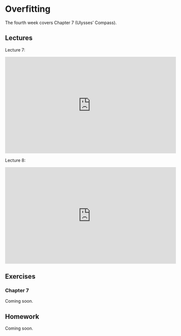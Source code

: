 # Overfitting

The fourth week covers Chapter 7 (Ulysses' Compass).

## Lectures

Lecture 7:

<iframe width="560" height="315" src="https://www.youtube.com/embed/0Jc6Kgw5qc0" frameborder="0" allow="accelerometer; autoplay; encrypted-media; gyroscope; picture-in-picture" allowfullscreen></iframe>

Lecture 8:

<iframe width="560" height="315" src="https://www.youtube.com/embed/gjrsYDJbRh0" frameborder="0" allow="accelerometer; autoplay; encrypted-media; gyroscope; picture-in-picture" allowfullscreen></iframe>

## Exercises

### Chapter 7

Coming soon.

## Homework

Coming soon.
